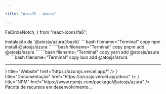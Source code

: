 ```yaml
---

title: "AtosJS - Azura"

---
```


  FaCircleNotch,
} from "react-icons/fa6";


<Callout type="info">
Instalação da `@atosjs/azura{:bash}`
<Tabs items={['npm', 'pnpm', 'yarn', 'bun']}>
  <Tabs.Tab>
    ```bash filename="Terminal" copy
    npm install @atosjs/azura
    ```
  </Tabs.Tab>
  <Tabs.Tab>
    ```bash filename="Terminal" copy
    pnpm add @atosjs/azura
    ```
  </Tabs.Tab>
  <Tabs.Tab>
    ```bash filename="Terminal" copy
    yarn add @atosjs/azura
    ```
  </Tabs.Tab>
  <Tabs.Tab>
    ```bash filename="Terminal" copy
    bun add @atosjs/azura
    ```
  </Tabs.Tab>
</Tabs>
</Callout>

---

<Cards>
  <Cards.Card
    icon={<FaPager />}
    title="Website"
    href="https://azurajs.vercel.app/"
  />
  <Cards.Card
    icon={<SiGoogledocs />}
    title="Documentação"
    href="https://azurajs.vercel.app/docs"
  />
  <Cards.Card
    icon={<SiNpm  />}
    title="NPM"
    href="https://www.npmjs.com/package/@atosjs/azura"
  />
</Cards>

<Callout type=".">
  <div style={{ display: 'flex', alignItems: 'center', gap: '0.5rem', fontSize: '1rem', fontWeight: 'bold' }}>
    <FaCircleNotch  size="1rem" />
    <span>Pacote de recursos em desenvolvimento...</span>
  </div>
</Callout>
